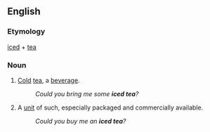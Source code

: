 ==English==
===Etymology===
[[iced]] + [[tea]]
===Noun===
{{en-noun|s}}
#{{uncountable}} [[cold|Cold]] [[tea]], a [[beverage]].
#:''Could you bring me some '''iced tea'''?''
#A [[unit]] of such, especially packaged and commercially available.
#:''Could you buy me an '''iced tea'''?''